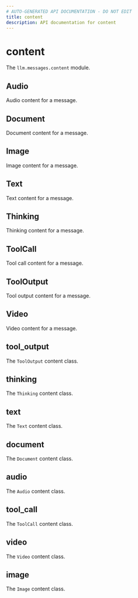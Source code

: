 ```yaml
---
# AUTO-GENERATED API DOCUMENTATION - DO NOT EDIT
title: content
description: API documentation for content
---
```


# content

The `llm.messages.content` module.

## <ApiType type="Alias" path="content/index" symbolName="Audio" /> Audio

Audio content for a message.

## <ApiType type="Alias" path="content/index" symbolName="Document" /> Document

Document content for a message.

## <ApiType type="Alias" path="content/index" symbolName="Image" /> Image

Image content for a message.

## <ApiType type="Alias" path="content/index" symbolName="Text" /> Text

Text content for a message.

## <ApiType type="Alias" path="content/index" symbolName="Thinking" /> Thinking

Thinking content for a message.

## <ApiType type="Alias" path="content/index" symbolName="ToolCall" /> ToolCall

Tool call content for a message.

## <ApiType type="Alias" path="content/index" symbolName="ToolOutput" /> ToolOutput

Tool output content for a message.

## <ApiType type="Alias" path="content/index" symbolName="Video" /> Video

Video content for a message.

## <ApiType type="Module" path="content/index" symbolName="tool_output" /> tool_output

The `ToolOutput` content class.

## <ApiType type="Module" path="content/index" symbolName="thinking" /> thinking

The `Thinking` content class.

## <ApiType type="Module" path="content/index" symbolName="text" /> text

The `Text` content class.

## <ApiType type="Module" path="content/index" symbolName="document" /> document

The `Document` content class.

## <ApiType type="Module" path="content/index" symbolName="audio" /> audio

The `Audio` content class.

## <ApiType type="Module" path="content/index" symbolName="tool_call" /> tool_call

The `ToolCall` content class.

## <ApiType type="Module" path="content/index" symbolName="video" /> video

The `Video` content class.

## <ApiType type="Module" path="content/index" symbolName="image" /> image

The `Image` content class.

